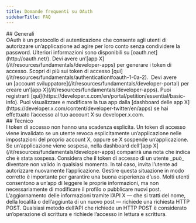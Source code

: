 ```yaml
---
title: Domande frequenti su OAuth
sidebarTitle: FAQ
---
```


<div id="general">
  ## Generali
</div>

<AccordionGroup>
  <Accordion title="Che cos'è OAuth?">
    OAuth è un protocollo di autenticazione che consente agli utenti di autorizzare un’applicazione ad agire per loro conto senza condividere la password. Ulteriori informazioni sono disponibili su [oauth.net](http://oauth.net/).
  </Accordion>

  <Accordion title="Come posso generare i token di accesso?">
    Devi avere un’[app X](/it/resources/fundamentals/developer-apps) per generare i token di accesso. Scopri di più sui token di accesso [qui](/it/resources/fundamentals/authentication#oauth-1-0a-2). 
  </Accordion>

  <Accordion title="Come posso creare un’app X?">
    Devi avere un [account sviluppatore](/it/resources/fundamentals/developer-portal) per creare un’[app X](/it/resources/fundamentals/developer-apps). Puoi registrarti [qui](https://developer.x.com/en/portal/petition/essential/basic-info).
  </Accordion>

  <Accordion title="Se ho già un’app X, come posso visualizzarla e modificarla?">
    Puoi visualizzare e modificare la tua app dalla [dashboard delle app X](https://developer.x.com/content/developer-twitter/en/apps) se hai effettuato l’accesso al tuo account X su developer.x.com.
  </Accordion>
</AccordionGroup>

<div id="technical">
  ## Tecnico
</div>

<AccordionGroup>
  <Accordion title="Per quanto tempo è valido un token di accesso?">
    I token di accesso non hanno una scadenza esplicita. Un token di accesso viene invalidato se un utente revoca esplicitamente un’applicazione nelle impostazioni del proprio account X, oppure se X sospende un’applicazione. Se un’applicazione viene sospesa, nella dashboard dell’[app X](/it/resources/fundamentals/developer-apps) comparirà una nota che indica che è stata sospesa.
  </Accordion>

  <Accordion title="Cosa succede se un token di accesso diventa non valido?">
    Considera che il token di accesso di un utente _può_ diventare non valido in qualsiasi momento. In tal caso, invita l’utente ad autorizzare nuovamente l’applicazione. Gestire questa situazione in modo corretto è importante per garantire una buona esperienza d’uso.
  </Accordion>

  <Accordion title="La pagina di registrazione dell’app chiede l’accesso in lettura/scrittura. Che cosa si intende per scrittura?">
    Molti utenti consentono a un’app di leggere le proprie informazioni, ma non necessariamente di modificare il profilo o pubblicare nuovi post. L’aggiornamento delle informazioni tramite l’API X — che si tratti del nome, della località o dell’aggiunta di un nuovo post — richiede una richiesta HTTP POST. Qualsiasi metodo dell’API che richiede un HTTP POST è considerato un’operazione di scrittura e richiede l’accesso in lettura e scrittura.
  </Accordion>
</AccordionGroup>
